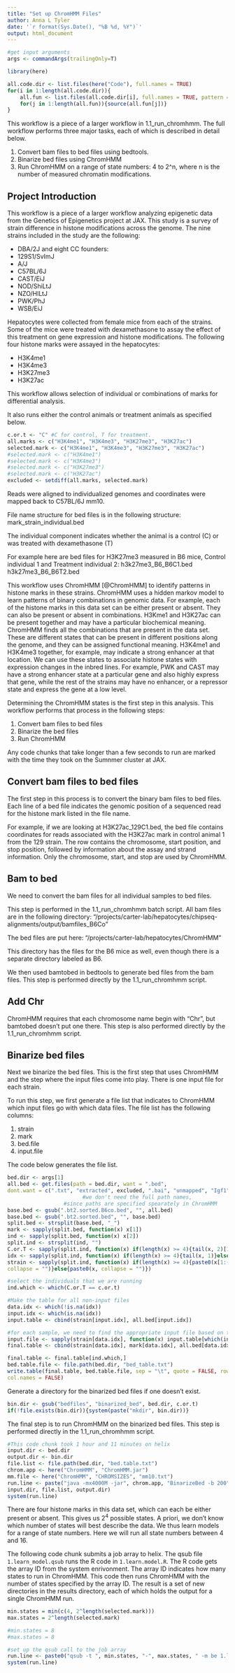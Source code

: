 ```yaml
---
title: "Set up ChromHMM Files"
author: Anna L Tyler
date: '`r format(Sys.Date(), "%B %d, %Y")`'
output: html_document
---
```


```r
#get input arguments
args <- commandArgs(trailingOnly=T)
```

```r
library(here)
```

```r
all.code.dir <- list.files(here("Code"), full.names = TRUE)
for(i in 1:length(all.code.dir)){
	all.fun <- list.files(all.code.dir[i], full.names = TRUE, pattern = ".R")
	for(j in 1:length(all.fun)){source(all.fun[j])}
}
```

This workflow is a piece of a larger workflow in 1.1_run_chromhmm.
The full workflow performs three major tasks, each of which is described in detail below.

1. Convert bam files to bed files using bedtools.
2. Binarize bed files using ChromHMM
3. Run ChromHMM on a range of state numbers: 4 to 2^n, where n is the number of 
    measured chromatin modifications.

## Project Introduction

This workflow is a piece of a larger workflow analyzing epigenetic data from the Genetics of 
Epigenetics project at JAX. This study is a survey of strain difference in histone 
modifications across the genome. The nine strains included in the study are the following:

+ DBA/2J and eight CC founders: 
+ 129S1/SvImJ
+ A/J
+ C57BL/6J
+ CAST/EiJ
+ NOD/ShiLtJ
+ NZO/HlLtJ
+ PWK/PhJ
+ WSB/EiJ

Hepatocytes were collected from female mice from each of the strains. Some of the mice 
were treated with dexamethasone to assay the effect of this treatment on gene expression 
and histone modifications. The following four histone marks were assayed in the hepatocytes:

+ H3K4me1
+ H3K4me3
+ H3K27me3
+ H3K27ac

This workflow allows selection of individual or combinations of marks for differential
analysis. 

It also runs either the control animals or treatment animals as specified below.

```r
c.or.t <- "C" #C for control, T for treatment.
all.marks <- c("H3K4me1", "H3K4me3", "H3K27me3", "H3K27ac")
selected.mark <- c("H3K4me1", "H3K4me3", "H3K27me3", "H3K27ac")
#selected.mark <- c("H3K4me1")
#selected.mark <- c("H3K4me3")
#selected.mark <- c("H3K27me3")
#selected.mark <- c("H3K27ac")
excluded <- setdiff(all.marks, selected.mark)
```

Reads were aligned to individualized genomes and coordinates were mapped back to C57BL/6J 
mm10.

File name structure for bed files is in the following structure:
   mark_strain_individual.bed

The individual component indicates whether the animal is a control (C) or was treated
   with dexamethasone (T)

For example here are bed files for H3K27me3 measured in B6 mice, Control individual 1 
   and Treatment individual 2:
        h3k27me3_B6_B6C1.bed
        h3k27me3_B6_B6T2.bed

This workflow uses ChromHMM [@ChromHMM] to identify patterns in histone marks in these 
strains. ChromHMM uses a hidden markov model to learn patterns of binary combinations 
in genomic data. For example, each of the histone marks in this data set can be either 
present or absent. They can also be present or absent in combinations. H3Kme1 and H3K27ac 
can be present together and may have a particular biochemical meaning. ChromHMM finds 
all the combinations that are present in the data set. These are different states that 
can be present in different positions along the genome, and they can be assigned functional 
meaning. H3K4me1 and H3K4me3 together, for example, may indicate a strong enhancer at that 
location. We can use these states to associate histone states with expression changes in 
the inbred lines. For example, PWK and CAST may have a strong enhancer state at a 
particular gene and also highly express that gene, while the rest of the strains may 
have no enhancer, or a repressor state and express the gene at a low level.

Determining the ChromHMM states is the first step in this analysis. This workflow performs
that process in the following steps:

1. Convert bam files to bed files
2. Binarize the bed files
3. Run ChromHMM

Any code chunks that take longer than a few seconds to run are marked with the time they took
on the Sumnmer cluster at JAX.

## Convert bam files to bed files
The first step in this process is to convert the binary bam files to bed files. Each line 
of a bed file indicates the genomic position of a sequenced read for the histone mark 
listed in the file name. 

For example, if we are looking at H3K27ac_129C1.bed, the bed file contains coordinates 
for reads associated with the H3K27ac mark in control animal 1 from the 129 strain. The 
row contains the chromosome, start position, and stop position, followed by information 
about the assay and strand information. Only the chromosome, start, and stop are used by 
ChromHMM.

## Bam to bed 

We need to convert the bam files for all individual samples to bed files.

This step is performed in the 1.1_run_chromhmm batch script.
All bam files are in the following directory:
"/projects/carter-lab/hepatocytes/chipseq-alignments/output/bamfiles_B6Co"

The bed files are put here:
"/projects/carter-lab/hepatocytes/ChromHMM"

This directory has the files for the B6 mice as well, even though there is a separate 
directory labeled as B6.

We then used bamtobed in bedtools to generate bed files from the bam files.
This step is performed directly by the 1.1_run_chromhmm script.

## Add Chr

ChromHMM requires that each chromosome name begin with "Chr", but bamtobed doesn't 
put one there. This step is also performed directly by the 1.1_run_chromhmm script.

## Binarize bed files

Next we binarize the bed files. This is the first step that uses ChromHMM and the 
step where the input files come into play. There is one input file for each strain. 

To run this step, we first generate a file list that indicates to ChromHMM which 
input files go with which data files. The file list has the following columns:

1. strain
2. mark
3. bed.file
4. input.file

The code below generates the file list.

```r
bed.dir <- args[1]
all.bed <- get.files(path = bed.dir, want = ".bed", 
dont.want = c(".txt", "extracted", excluded, ".bai", "unmapped", "Igf1")) 
						#we don't need the full path names, 
                  #since paths are specified spearately in ChromHMM
base.bed <- gsub(".bt2.sorted.B6co.bed", "", all.bed)
base.bed <- gsub(".bt2.sorted.bed", "", base.bed)
split.bed <- strsplit(base.bed, "_")
mark <- sapply(split.bed, function(x) x[1])
ind <- sapply(split.bed, function(x) x[2])
split.ind <- strsplit(ind, "")
C.or.T <- sapply(split.ind, function(x) if(length(x) >= 4){tail(x, 2)[1]}else{NA})
idx <- sapply(split.ind, function(x) if(length(x) >= 4){tail(x, 1)}else{NA})
strain <- sapply(split.ind, function(x) if(length(x) >= 4){paste0(x[1:(length(x)-2)], 
collapse = "")}else{paste0(x, collapse = "")})

#select the individuals that we are running
ind.which <- which(C.or.T == c.or.t)

#Make the table for all non-input files
data.idx <- which(!is.na(idx))
input.idx <- which(is.na(idx))
input.table <- cbind(strain[input.idx], all.bed[input.idx])

#for each sample, we need to find the appropriate input file based on the strain
input.file <- sapply(strain[data.idx], function(x) input.table[which(input.table[,1] == x),2])
final.table <- cbind(strain[data.idx], mark[data.idx], all.bed[data.idx], input.file)

final.table <- final.table[ind.which,]
bed.table.file <- file.path(bed.dir, "bed_table.txt")
write.table(final.table, bed.table.file, sep = "\t", quote = FALSE, row.names = FALSE, 
col.names = FALSE)
```

Generate a directory for the binarized bed files if one doesn't exist.

```r
bin.dir <- gsub("bedfiles", "binarized_bed", bed.dir, c.or.t)
if(!file.exists(bin.dir)){system(paste("mkdir", bin.dir))} 
```


The final step is to run ChromHMM on the binarized bed files.
This step is performed directly in the 1.1_run_chromhmm script.

```r
#This code chunk took 1 hour and 11 minutes on helix
input.dir <- bed.dir
output.dir <- bin.dir
file.list <- file.path(bed.dir, "bed.table.txt")
chrom.app <- here("ChromHMM", "ChromHMM.jar")
mm.file <- here("ChromHMM", "CHROMSIZES", "mm10.txt")
run.line <- paste("java -mx4000M -jar", chrom.app, "BinarizeBed -b 200", mm.file, 
input.dir, file.list, output.dir)
system(run.line)
```

There are four histone marks in this data set, which can each be either present or absent. 
This gives us $2^4$ possible states. A priori, we don't know which number of states will 
best describe the data. We thus learn models for a range of state numbers. Here we will 
run all state numbers between 4 and 16. 

The following code chunk submits a job array to helix. The qsub file `1.learn_model.qsub` 
runs the R code in `1.learn.model.R`. The R code gets the array ID from the system 
enrivonment. The array ID indicates how many states to run in ChromHMM. This code then 
runs ChromHMM with the number of states specified by the array ID. The result is a set 
of new directories in the results directory, each of which holds the output for a single 
ChromHMM run. 


```r
min.states = min(c(4, 2^length(selected.mark)))
max.states = 2^length(selected.mark)

#min.states = 8
#max.states = 8

#set up the qsub call to the job array
run.line <- paste0("qsub -t ", min.states, "-", max.states, " -m be 1.learn_model")
system(run.line)
```

